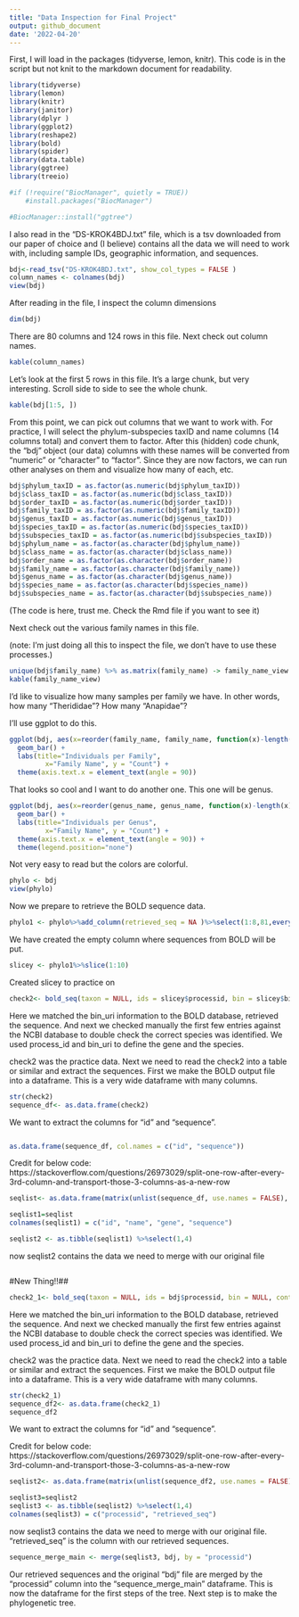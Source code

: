 ```yaml
---
title: "Data Inspection for Final Project"
output: github_document
date: '2022-04-20'
---
```

First, I will load in the packages (tidyverse, lemon, knitr). This code is in the script but not knit to the markdown document for readability. 
```r
library(tidyverse)
library(lemon)
library(knitr)
library(janitor)
library(dplyr )
library(ggplot2)
library(reshape2)
library(bold)
library(spider)
library(data.table)
library(ggtree)
library(treeio)

#if (!require("BiocManager", quietly = TRUE))
    #install.packages("BiocManager")

#BiocManager::install("ggtree")
```

I also read in the "DS-KROK4BDJ.txt" file, which is a tsv downloaded from our paper of choice and (I believe) contains all the data we will need to work with, including sample IDs, geographic information, and sequences. 
```r
bdj<-read_tsv("DS-KROK4BDJ.txt", show_col_types = FALSE )
column_names <- colnames(bdj)
view(bdj)
```
After reading in the file, I inspect the column dimensions
```r
dim(bdj)
```

There are 80 columns and 124 rows in this file. Next check out column names. 
```r
kable(column_names)
```
Let's look at the first 5 rows in this file. It's a large chunk, but very interesting. Scroll side to side to see the whole chunk. 
```r
kable(bdj[1:5, ])
```
From this point, we can pick out columns that we want to work with. For practice, I will select the phylum-subspecies taxID and name columns (14 columns total) and convert them to factor. After this (hidden) code chunk, the "bdj" object (our data) columns with these names will be converted from "numeric" or "character" to "factor". Since they are now factors, we can run other analyses on them and visualize how many of each, etc. 

```r

bdj$phylum_taxID = as.factor(as.numeric(bdj$phylum_taxID))
bdj$class_taxID = as.factor(as.numeric(bdj$class_taxID))
bdj$order_taxID = as.factor(as.numeric(bdj$order_taxID))
bdj$family_taxID = as.factor(as.numeric(bdj$family_taxID))
bdj$genus_taxID = as.factor(as.numeric(bdj$genus_taxID))
bdj$species_taxID = as.factor(as.numeric(bdj$species_taxID))
bdj$subspecies_taxID = as.factor(as.numeric(bdj$subspecies_taxID))
bdj$phylum_name = as.factor(as.character(bdj$phylum_name))
bdj$class_name = as.factor(as.character(bdj$class_name))
bdj$order_name = as.factor(as.character(bdj$order_name))
bdj$family_name = as.factor(as.character(bdj$family_name))
bdj$genus_name = as.factor(as.character(bdj$genus_name))
bdj$species_name = as.factor(as.character(bdj$species_name))
bdj$subspecies_name = as.factor(as.character(bdj$subspecies_name))
```
(The code is here, trust me. Check the Rmd file if you want to see it)

Next check out the various family names in this file. 

(note: I'm just doing all this to inspect the file, we don't have to use these processes.)
```r
unique(bdj$family_name) %>% as.matrix(family_name) -> family_name_view
kable(family_name_view)

```

I'd like to visualize how many samples per family we have. In other words, how many "Therididae"? How many "Anapidae"?

I'll use ggplot to do this. 
```r
ggplot(bdj, aes(x=reorder(family_name, family_name, function(x)-length(x)),fill=family_name)) +
  geom_bar() +
  labs(title="Individuals per Family", 
         x="Family Name", y = "Count") +
  theme(axis.text.x = element_text(angle = 90))

```

That looks so cool and I want to do another one. This one will be genus. 

```r

ggplot(bdj, aes(x=reorder(genus_name, genus_name, function(x)-length(x)),fill=genus_name)) +
  geom_bar() +
  labs(title="Individuals per Genus", 
         x="Family Name", y = "Count") +
  theme(axis.text.x = element_text(angle = 90)) +
  theme(legend.position="none") 
```

Not very easy to read but the colors are colorful.
```r
phylo <- bdj
view(phylo)
```
Now we prepare to retrieve the BOLD sequence data. 

```r
phylo1 <- phylo%>%add_column(retrieved_seq = NA )%>%select(1:8,81,everything())
```

We have created the empty column where sequences from BOLD will be put. 
```r
slicey <- phylo1%>%slice(1:10)
```
Created slicey to practice on

```r
check2<- bold_seq(taxon = NULL, ids = slicey$processid, bin = slicey$bin_uri, container = NULL, institutions = NULL, researchers = NULL, geo = NULL, marker = "COI-5P", response = FALSE)
```

Here we matched the bin_uri information to the BOLD database, retrieved the sequence. And next we checked manually the first few entries against the NCBI database to double check the correct species was identified. We used process_id and bin_uri to define the gene and the species. 

check2 was the practice data. 
Next we need to read the check2 into a table or similar and extract the sequences. 
First we make the BOLD output file into a dataframe. This is a very wide dataframe with many columns. 

```r
str(check2)
sequence_df<- as.data.frame(check2)
```

We want to extract the columns for "id" and "sequence". 


```r
```


```r
as.data.frame(sequence_df, col.names = c("id", "sequence"))
```
Credit for below code: https://stackoverflow.com/questions/26973029/split-one-row-after-every-3rd-column-and-transport-those-3-columns-as-a-new-row

```r
seqlist<- as.data.frame(matrix(unlist(sequence_df, use.names = FALSE), ncol = 4, byrow= TRUE))
```

```r
seqlist1=seqlist
colnames(seqlist1) = c("id", "name", "gene", "sequence")

seqlist2 <- as.tibble(seqlist1) %>%select(1,4)
```

now seqlist2 contains the data we need to merge with our original file
```r

```
###################################
#New Thing!!##




```r
check2_1<- bold_seq(taxon = NULL, ids = bdj$processid, bin = NULL, container = NULL, institutions = NULL, researchers = NULL, geo = NULL, marker = "COI-5P", response = FALSE)
```

Here we matched the bin_uri information to the BOLD database, retrieved the sequence. And next we checked manually the first few entries against the NCBI database to double check the correct species was identified. We used process_id and bin_uri to define the gene and the species. 

check2 was the practice data. 
Next we need to read the check2 into a table or similar and extract the sequences. 
First we make the BOLD output file into a dataframe. This is a very wide dataframe with many columns. 

```r
str(check2_1)
sequence_df2<- as.data.frame(check2_1)
sequence_df2
```

We want to extract the columns for "id" and "sequence". 


Credit for below code: https://stackoverflow.com/questions/26973029/split-one-row-after-every-3rd-column-and-transport-those-3-columns-as-a-new-row


```r
seqlist2<- as.data.frame(matrix(unlist(sequence_df2, use.names = FALSE), ncol = 4, byrow= TRUE))
```

```r
seqlist3=seqlist2
seqlist3 <- as.tibble(seqlist2) %>%select(1,4)
colnames(seqlist3) = c("processid", "retrieved_seq")
```


now seqlist3 contains the data we need to merge with our original file. "retrieved_seq" is the column with our retrieved sequences.  
```r
sequence_merge_main <- merge(seqlist3, bdj, by = "processid")
```

Our retrieved sequences and the original "bdj" file are merged by the "processid" column into the "sequence_merge_main" dataframe. This is now the dataframe for the first steps of the tree. 
Next step is to make the phylogenetic tree. 
```r

```




